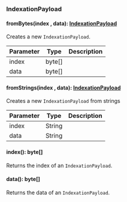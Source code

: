 ### IndexationPayload


#### fromBytes(index , data): [IndexationPayload](#indexationpayload)

Creates a new `IndexationPayload`.

| Parameter       | Type |  Description |
| --------------- | -------- | -------- |
| index | byte[] |   |
| data | byte[] |   |

#### fromStrings(index , data): [IndexationPayload](#indexationpayload)

Creates a new `IndexationPayload` from strings

| Parameter       | Type |  Description |
| --------------- | -------- | -------- |
| index | String |   |
| data | String |   |

#### index(): byte[]

Returns the index of an `IndexationPayload`.

#### data(): byte[]

Returns the data of an `IndexationPayload`.
